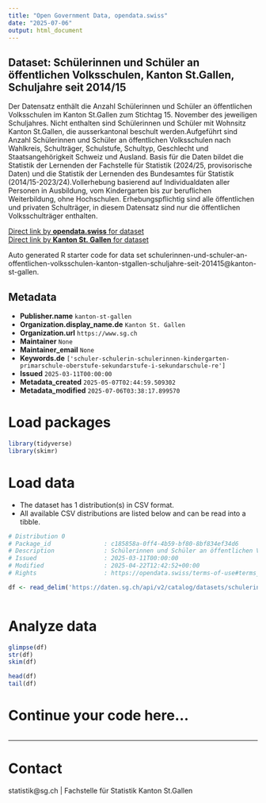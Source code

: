 ```yaml
---
title: "Open Government Data, opendata.swiss"
date: "2025-07-06"
output: html_document
---
```


## Dataset: Schülerinnen und Schüler an öffentlichen Volksschulen, Kanton St.Gallen, Schuljahre seit 2014/15

Der Datensatz enthält die Anzahl Schülerinnen und Schüler an öffentlichen Volksschulen im Kanton St.Gallen zum Stichtag 15. November des jeweiligen Schuljahres. Nicht enthalten sind Schülerinnen und Schüler mit Wohnsitz Kanton St.Gallen, die ausserkantonal beschult werden.Aufgeführt sind Anzahl Schülerinnen und Schüler an öffentlichen Volksschulen nach Wahlkreis, Schulträger, Schulstufe, Schultyp, Geschlecht und Staatsangehörigkeit Schweiz und Ausland. Basis für die Daten bildet die Statistik der Lernenden der Fachstelle für Statistik (2024/25, provisorische Daten) und die Statistik der Lernenden des Bundesamtes für Statistik (2014/15-2023/24).Vollerhebung basierend auf Individualdaten aller Personen in Ausbildung, vom Kindergarten bis zur beruflichen Weiterbildung, ohne Hochschulen. Erhebungspflichtig sind alle öffentlichen und privaten Schulträger, in diesem Datensatz sind nur die öffentlichen Volksschulträger enthalten.

[Direct link by **opendata.swiss** for dataset](https://opendata.swiss/de/dataset/schulerinnen-und-schuler-an-offentlichen-volksschulen-kanton-st-gallen-schuljahre-seit-2014-15)<br>
[Direct link by **Kanton St. Gallen** for dataset](https://daten.sg.ch/explore/dataset/schulerinnen-und-schuler-an-offentlichen-volksschulen-kanton-stgallen-schuljahre-seit-201415/)

Auto generated R starter code for data set schulerinnen-und-schuler-an-offentlichen-volksschulen-kanton-stgallen-schuljahre-seit-201415@kanton-st-gallen.

## Metadata

- **Publisher.name** `kanton-st-gallen`
- **Organization.display_name.de** `Kanton St. Gallen`
- **Organization.url** `https://www.sg.ch`
- **Maintainer** `None`
- **Maintainer_email** `None`
- **Keywords.de** `['schuler-schulerin-schulerinnen-kindergarten-primarschule-oberstufe-sekundarstufe-i-sekundarschule-re']`
- **Issued** `2025-03-11T00:00:00`
- **Metadata_created** `2025-05-07T02:44:59.509302`
- **Metadata_modified** `2025-07-06T03:38:17.899570`


# Load packages

```r

library(tidyverse)
library(skimr)

```

# Load data

-   The dataset has 1 distribution(s) in CSV format.
-   All available CSV distributions are listed below and can be read into a tibble.

```r

# Distribution 0
# Package_id               : c185858a-0ff4-4b59-bf80-8bf834ef34d6
# Description              : Schülerinnen und Schüler an öffentlichen Volksschulen, Kanton St.Gallen, Schuljahre seit 2014/15 (csv)
# Issued                   : 2025-03-11T00:00:00
# Modified                 : 2025-04-22T12:42:52+00:00
# Rights                   : https://opendata.swiss/terms-of-use#terms_by

df <- read_delim('https://daten.sg.ch/api/v2/catalog/datasets/schulerinnen-und-schuler-an-offentlichen-volksschulen-kanton-stgallen-schuljahre-seit-201415/exports/csv?use_labels=true')



```

# Analyze data

```r

glimpse(df)
str(df)
skim(df)

head(df)
tail(df)

```

# Continue your code here...

```r

```

------------------------------------------------------------------------

# Contact

statistik@sg.ch | Fachstelle für Statistik Kanton St.Gallen
